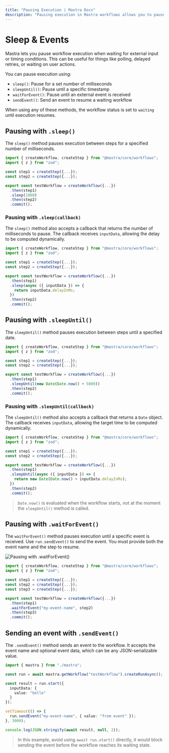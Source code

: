 ```yaml
---
title: "Pausing Execution | Mastra Docs"
description: "Pausing execution in Mastra workflows allows you to pause execution while waiting for external input or resources via .sleep(), .sleepUntil() and .waitForEvent()."
---
```


# Sleep & Events

Mastra lets you pause workflow execution when waiting for external input or timing conditions. This can be useful for things like polling, delayed retries, or waiting on user actions.

You can pause execution using:

- `sleep()`: Pause for a set number of milliseconds
- `sleepUntil()`: Pause until a specific timestamp
- `waitForEvent()`: Pause until an external event is received
- `sendEvent()`: Send an event to resume a waiting workflow

When using any of these methods, the workflow status is set to `waiting` until execution resumes.

## Pausing with `.sleep()`

The `sleep()` method pauses execution between steps for a specified number of milliseconds.

```typescript {9} filename="src/mastra/workflows/test-workflow.ts" showLineNumbers copy
import { createWorkflow, createStep } from "@mastra/core/workflows";
import { z } from "zod";

const step1 = createStep({...});
const step2 = createStep({...});

export const testWorkflow = createWorkflow({...})
  .then(step1)
  .sleep(1000)
  .then(step2)
  .commit();
```

### Pausing with `.sleep(callback)`

The `sleep()` method also accepts a callback that returns the number of milliseconds to pause. The callback receives `inputData`, allowing the delay to be computed dynamically.

```typescript {9} filename="src/mastra/workflows/test-workflow.ts" showLineNumbers copy
import { createWorkflow, createStep } from "@mastra/core/workflows";
import { z } from "zod";

const step1 = createStep({...});
const step2 = createStep({...});

export const testWorkflow = createWorkflow({...})
  .then(step1)
  .sleep(async ({ inputData }) => {
    return inputData.delayInMs;
  })
  .then(step2)
  .commit();
```

## Pausing with `.sleepUntil()`

The `sleepUntil()` method pauses execution between steps until a specified date.

```typescript {9} filename="src/mastra/workflows/test-workflow.ts" showLineNumbers copy
import { createWorkflow, createStep } from "@mastra/core/workflows";
import { z } from "zod";

const step1 = createStep({...});
const step2 = createStep({...});

export const testWorkflow = createWorkflow({...})
  .then(step1)
  .sleepUntil(new Date(Date.now() + 5000))
  .then(step2)
  .commit();
```

### Pausing with `.sleepUntil(callback)`

The `sleepUntil()` method also accepts a callback that returns a `Date` object. The callback receives `inputData`, allowing the target time to be computed dynamically.

```typescript {9} filename="src/mastra/workflows/test-workflow.ts" showLineNumbers copy
import { createWorkflow, createStep } from "@mastra/core/workflows";
import { z } from "zod";

const step1 = createStep({...});
const step2 = createStep({...});

export const testWorkflow = createWorkflow({...})
  .then(step1)
  .sleepUntil(async ({ inputData }) => {
    return new Date(Date.now() + inputData.delayInMs);
  })
  .then(step2)
  .commit();
```


> `Date.now()` is evaluated when the workflow starts, not at the moment the `sleepUntil()` method is called.

## Pausing with `.waitForEvent()`

The `waitForEvent()` method pauses execution until a specific event is received. Use `run.sendEvent()` to send the event. You must provide both the event name and the step to resume.

![Pausing with .waitForEvent()](/image/workflows/workflows-sleep-events-waitforevent.jpg)

```typescript {10} filename="src/mastra/workflows/test-workflow.ts" showLineNumbers copy
import { createWorkflow, createStep } from "@mastra/core/workflows";
import { z } from "zod";

const step1 = createStep({...});
const step2 = createStep({...});
const step3 = createStep({...});

export const testWorkflow = createWorkflow({...})
  .then(step1)
  .waitForEvent("my-event-name", step2)
  .then(step3)
  .commit();
```
## Sending an event with `.sendEvent()`

The `.sendEvent()` method sends an event to the workflow. It accepts the event name and optional event data, which can be any JSON-serializable value.

```typescript {5,12,15} filename="src/test-workflow.ts" showLineNumbers copy
import { mastra } from "./mastra";

const run = await mastra.getWorkflow("testWorkflow").createRunAsync();

const result = run.start({
  inputData: {
    value: "hello"
  }
});

setTimeout(() => {
  run.sendEvent("my-event-name", { value: "from event" });
}, 3000);

console.log(JSON.stringify(await result, null, 2));
```

> In this example, avoid using `await run.start()` directly, it would block sending the event before the workflow reaches its waiting state.
